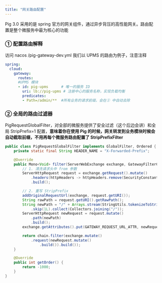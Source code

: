 ```yaml
---
title: "网关路由配置"
---
```


Pig 3.0 采用的是 spring 官方的网关组件，通过异步背压的高性能网关。路由配置是整个微服务中最为核心的功能

### ① 配置路由解释

<Warning>
访问 nacos /pig-gateway-dev.yml 我们以 UPMS 的路由为例子，注意注释
</Warning>

```yaml
spring:
  cloud:
    gateway:
      routes:
      #UPMS 模块
      - id: pig-upms      # 唯一的服务 ID
        uri: lb://pig-upms # 注册中心的服务名称，实现负载均衡
        predicates:
        - Path=/admin/**  #所有业务的请求前缀，会在② 中自动去除
```

### ② 全局的路由过滤器

PigRequestGlobalFilter，对全部的微服务提供了安全过滤（这个后边会讲）和全局 StripPrefix=1 配置，**意味着你在使用 Pig 的时候，网关转发到业务模块时候会自动截取前缀，不用再每个微服务路由配置了 StripPrefixFilter**

```java
public class PigRequestGlobalFilter implements GlobalFilter, Ordered {
	private static final String HEADER_NAME = "X-Forwarded-Prefix";

	@Override
	public Mono<Void> filter(ServerWebExchange exchange, GatewayFilterChain chain) {
		// 1. 清洗请求头中 from 参数
		ServerHttpRequest request = exchange.getRequest().mutate()
			.headers(httpHeaders -> httpHeaders.remove(SecurityConstants.FROM))
			.build();

		// 2. 重写 StripPrefix
		addOriginalRequestUrl(exchange, request.getURI());
		String rawPath = request.getURI().getRawPath();
		String newPath = "/" + Arrays.stream(StringUtils.tokenizeToStringArray(rawPath, "/"))
			.skip(1L).collect(Collectors.joining("/"));
		ServerHttpRequest newRequest = request.mutate()
			.path(newPath)
			.build();
		exchange.getAttributes().put(GATEWAY_REQUEST_URL_ATTR, newRequest.getURI());

		return chain.filter(exchange.mutate()
			.request(newRequest.mutate()
				.build()).build());
	}

	@Override
	public int getOrder() {
		return -1000;
	}
}
```
